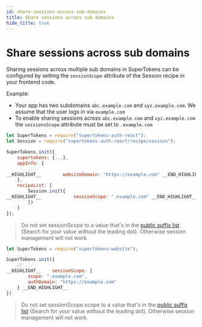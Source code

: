 ```yaml
---
id: share-sessions-across-sub-domains
title: Share sessions across sub domains
hide_title: true
---
```


<!-- COPY DOCS -->
<!-- ./session/common-customizations/sessions/share-session-across-sub-domains.mdx -->

# Share sessions across sub domains

Sharing sessions across multiple sub domains in SuperTokens can be configured by setting the ``sessionScope`` attribute of the Session recipe in your frontend code.

Example:
 - Your app has two subdomains ``abc.example.com`` and ``xyz.example.com``. We assume that the user logs in via `example.com`
 - To enable sharing sessions across ``abc.example.com`` and ``xyz.example.com`` the ``sessionsScope`` attribute must be set to ``.example.com``


<!--DOCUSAURUS_CODE_TABS-->
<!--With ReactJS-->

```js
let SuperTokens = require("supertokens-auth-react");
let Session = require("supertokens-auth-react/recipe/session");

SuperTokens.init({
    supertokens: {...},
    appInfo: {
        ...
__HIGHLIGHT__        websiteDomain: "https://example.com" __END_HIGHLIGHT__
    },
    recipeList: [
        Session.init({
__HIGHLIGHT__            sessionScope: ".example.com" __END_HIGHLIGHT__
        })
    ]
});
```

> Do not set sessionScope to a value that's in the [public suffix list](https://publicsuffix.org/list/public_suffix_list.dat) (Search for your value without the leading dot). Otherwise session management will not work.


<!--Plain JS-->

```js
let SuperTokens = require("supertokens-website");

SuperTokens.init({
    // ...
__HIGHLIGHT__    sessionScope: {
        scope: ".example.com",
        authDomain: "https://example.com"
    } __END_HIGHLIGHT__
})
```

> Do not set sessionScope.scope to a value that's in the [public suffix list](https://publicsuffix.org/list/public_suffix_list.dat) (Search for your value without the leading dot). Otherwise session management will not work.

<!--END_DOCUSAURUS_CODE_TABS-->
